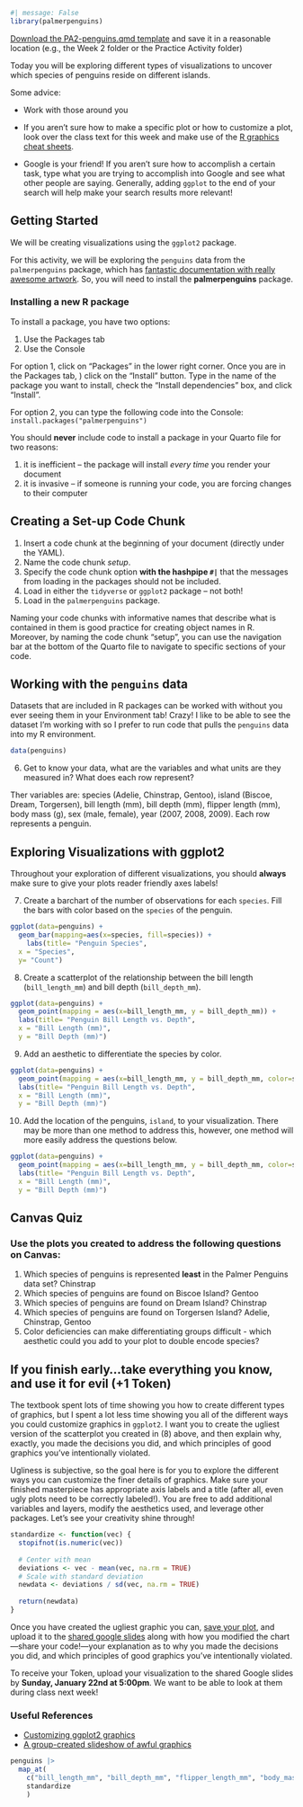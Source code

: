 <!-- Insert your setup code chunk here. This is just good practice. -->

```r
#| message: False
library(palmerpenguins)
```

[Download the PA2-penguins.qmd template](PA2_penguins_student.qmd) and save it in a reasonable location (e.g., the Week 2 folder or the Practice Activity folder)

Today you will be exploring different types of visualizations to uncover which species of penguins reside on different islands.

Some advice:

-   Work with those around you

-   If you aren't sure how to make a specific plot or how to customize a plot, look over the class text for this week and make use of the [R graphics cheat sheets](https://earobinson95.github.io/stat331-calpoly-text/02-tidy-data-and-basics-of-graphics.html#rgraphics).

-   Google is your friend! If you aren't sure how to accomplish a certain task, type what you are trying to accomplish into Google and see what other people are saying. Generally, adding `ggplot` to the end of your search will help make your search results more relevant!

## Getting Started

We will be creating visualizations using the `ggplot2` package.

For this activity, we will be exploring the `penguins` data from the `palmerpenguins` package, which has [fantastic documentation with really awesome artwork](https://allisonhorst.github.io/palmerpenguins/). So, you will need to install the **palmerpenguins** package.

### Installing a new R package

To install a package, you have two options:

1.  Use the Packages tab
2.  Use the Console

For option 1, click on "Packages" in the lower right corner. Once you are in the Packages tab, ) click on the "Install" button. Type in the name of the package you want to install, check the "Install dependencies" box, and click "Install".

For option 2, you can type the following code into the Console: `install.packages("palmerpenguins")`

::: callout-caution
You should **never** include code to install a package in your Quarto file for two reasons:

1.  it is inefficient -- the package will install *every time* you render your document\
2.  it is invasive -- if someone is running your code, you are forcing changes to their computer
:::

## Creating a Set-up Code Chunk

1.  Insert a code chunk at the beginning of your document (directly under the YAML).
2.  Name the code chunk *setup*.
3.  Specify the code chunk option **with the hashpipe `#|`** that the messages from loading in the packages should not be included.
4.  Load in either the `tidyverse` or `ggplot2` package -- not both!
5.  Load in the `palmerpenguins` package.

::: callout-note
Naming your code chunks with informative names that describe what is contained in them is good practice for creating object names in R. Moreover, by naming the code chunk "setup", you can use the navigation bar at the bottom of the Quarto file to navigate to specific sections of your code.
:::

## Working with the `penguins` data

Datasets that are included in R packages can be worked with without you ever seeing them in your Environment tab! Crazy! I like to be able to see the dataset I'm working with so I prefer to run code that pulls the `penguins` data into my R environment.

```r
data(penguins)
```

6.  Get to know your data, what are the variables and what units are they measured in? What does each row represent?

Ther variables are: species (Adelie, Chinstrap, Gentoo), island (Biscoe, Dream, Torgersen), bill length (mm), bill depth (mm), flipper length (mm), body mass (g), sex (male, female), year (2007, 2008, 2009). Each row represents a penguin.

## Exploring Visualizations with ggplot2

::: callout-note
Throughout your exploration of different visualizations, you should **always** make sure to give your plots reader friendly axes labels!
:::

7.  Create a barchart of the number of observations for each `species`. Fill the bars with color based on the `species` of the penguin.

```r
ggplot(data=penguins) + 
  geom_bar(mapping=aes(x=species, fill=species)) +
    labs(title= "Penguin Species",
  x = "Species",
  y= "Count")
```

8.  Create a scatterplot of the relationship between the bill length (`bill_length_mm`) and bill depth (`bill_depth_mm`).

```r
ggplot(data=penguins) +
  geom_point(mapping = aes(x=bill_length_mm, y = bill_depth_mm)) +
  labs(title= "Penguin Bill Length vs. Depth",
  x = "Bill Length (mm)",
  y = "Bill Depth (mm)")
```

9.  Add an aesthetic to differentiate the species by color.

```r
ggplot(data=penguins) +
  geom_point(mapping = aes(x=bill_length_mm, y = bill_depth_mm, color=species)) +
  labs(title= "Penguin Bill Length vs. Depth",
  x = "Bill Length (mm)",
  y = "Bill Depth (mm)")

```

10. Add the location of the penguins, `island`, to your visualization. There may be more than one method to address this, however, one method will more easily address the questions below.

```r
ggplot(data=penguins) +
  geom_point(mapping = aes(x=bill_length_mm, y = bill_depth_mm, color=species, size= island)) +
  labs(title= "Penguin Bill Length vs. Depth",
  x = "Bill Length (mm)",
  y = "Bill Depth (mm)")
```

## Canvas Quiz

::: callout-tip
### Use the plots you created to address the following questions on Canvas:

1.  Which species of penguins is represented **least** in the Palmer Penguins data set? Chinstrap
2.  Which species of penguins are found on Biscoe Island? Gentoo
3.  Which species of penguins are found on Dream Island? Chinstrap
4.  Which species of penguins are found on Torgersen Island? Adelie, Chinstrap, Gentoo
5.  Color deficiencies can make differentiating groups difficult - which aesthetic could you add to your plot to double encode species?
:::

## If you finish early...take everything you know, and use it for evil (+1 Token)

The textbook spent lots of time showing you how to create different types of graphics, but I spent a lot less time showing you all of the different ways you could customize graphics in `ggplot2`. I want you to create the ugliest version of the scatterplot you created in (8) above, and then explain why, exactly, you made the decisions you did, and which principles of good graphics you've intentionally violated.

Ugliness is subjective, so the goal here is for you to explore the different ways you can customize the finer details of graphics. Make sure your finished masterpiece has appropriate axis labels and a title (after all, even ugly plots need to be correctly labeled!). You are free to add additional variables and layers, modify the aesthetics used, and leverage other packages. Let's see your creativity shine through!

```r
standardize <- function(vec) {
  stopifnot(is.numeric(vec))
  
  # Center with mean
  deviations <- vec - mean(vec, na.rm = TRUE)
  # Scale with standard deviation
  newdata <- deviations / sd(vec, na.rm = TRUE)
  
  return(newdata)
}

```

Once you have created the ugliest graphic you can, [save your plot](https://r4ds.hadley.nz/data-visualize.html#sec-ggsave), and upload it to the [shared google slides](https://docs.google.com/presentation/d/19u5djgMsPLtxoM-rfAQuLyP89B4nYdW8uBhNAEJQoS8/edit?usp=sharing) along with how you modified the chart---share your code!---your explanation as to why you made the decisions you did, and which principles of good graphics you've intentionally violated.

To receive your Token, upload your visualization to the shared Google slides by **Sunday, January 22nd at 5:00pm**. We want to be able to look at them during class next week!

### Useful References

-   [Customizing ggplot2 graphics](http://r-statistics.co/Complete-Ggplot2-Tutorial-Part2-Customizing-Theme-With-R-Code.html)
-   [A group-created slideshow of awful graphics](https://docs.google.com/presentation/d/1ixRsGI8BWgT2zA5AbB61eMLUbJgObvBCZt-OnZDzvX4/edit#slide=id.p)

```r
penguins |> 
  map_at(
    c("bill_length_mm", "bill_depth_mm", "flipper_length_mm", "body_mass_g"),
    standardize
    )
```

